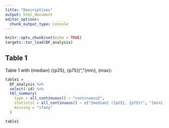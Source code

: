 ```yaml
---
title: "Descriptives"
output: html_document
editor_options: 
  chunk_output_type: console
---
```


```r

knitr::opts_chunk$set(echo = TRUE)
targets::tar_load(DF_analysis)

```


## Table 1

Table 1 with {median} ({p25}, {p75})", "{min}, {max}:  


```r

table1 = 
  DF_analysis %>%
  select(-id) %>%
  tbl_summary(
    type = all_continuous() ~ "continuous2",
    statistic = all_continuous() ~ c("{median} ({p25}, {p75})", "{min}, {max}"),
    missing = "ifany"
  ) 

table1
```

